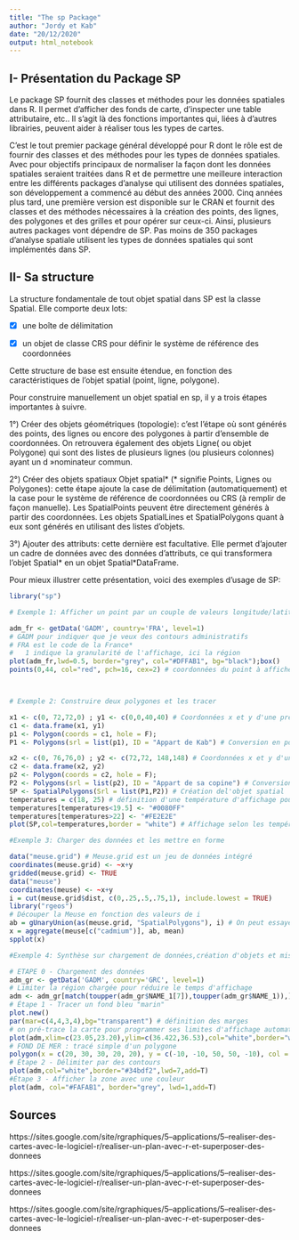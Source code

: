 ```yaml
---
title: "The sp Package"
author: "Jordy et Kab"
date: "20/12/2020"
output: html_notebook
---
```


## I- Présentation du Package SP

   Le package SP fournit des classes et méthodes pour les données spatiales dans R. Il permet d’afficher des fonds de carte, d’inspecter une table attributaire, etc.. Il s’agit là des fonctions importantes qui, liées à d'autres librairies, peuvent aider à réaliser tous les types de cartes.

C’est le tout  premier package général développé pour R dont le rôle est de fournir des classes et des méthodes pour les types de données spatiales.  Avec pour objectifs principaux de normaliser la façon dont les données spatiales seraient traitées dans R et de permettre une meilleure interaction entre les différents packages  d'analyse qui utilisent des données spatiales, son développement  a commencé au début des années 2000. Cinq années plus tard, une première version est disponible sur le CRAN et fournit des classes et des méthodes nécessaires à la création des points, des lignes, des polygones et des grilles et pour opérer sur ceux-ci. Ainsi, plusieurs autres packages vont dépendre de SP. Pas moins de 350 packages d'analyse spatiale utilisent les types de données spatiales qui sont implémentés dans SP.



## II- Sa structure

La structure fondamentale de tout objet spatial dans SP est la classe Spatial. Elle comporte deux lots:

- [x] une boîte de délimitation

- [x] un objet de classe CRS pour définir le système de référence des coordonnées

Cette structure de base est ensuite étendue, en fonction des caractéristiques de l'objet spatial (point, ligne, polygone).

Pour construire manuellement un objet spatial en sp, il y a trois étapes importantes à suivre. 

1°) Créer des objets géométriques (topologie): c’est l’étape où sont générés des points, des lignes ou encore des polygones à partir d’ensemble de coordonnées. On retrouvera également des objets Ligne( ou objet Polygone) qui sont des listes de plusieurs lignes (ou plusieurs colonnes) ayant un d »nominateur commun.


2°) Créer des objets spatiaux Objet spatial* (* signifie Points, Lignes ou Polygones): cette étape ajoute la case de délimitation (automatiquement) et la case pour le système de référence de coordonnées ou CRS (à remplir de façon manuelle). Les SpatialPoints peuvent être directement générés à partir des coordonnées. Les objets SpatialLines et SpatialPolygons quant à eux sont générés en utilisant des listes d'objets.

3°) Ajouter des attributs: cette dernière est facultative. Elle permet d’ajouter un cadre de données avec des données d'attributs, ce qui transformera l’objet Spatial* en un objet Spatial*DataFrame.

Pour mieux illustrer cette présentation, voici des exemples d’usage de SP:


```r
library("sp")

# Exemple 1: Afficher un point par un couple de valeurs longitude/latitude

adm_fr <- getData('GADM', country='FRA', level=1)
# GADM pour indiquer que je veux des contours administratifs
# FRA est le code de la France*
#   1 indique la granularité de l'affichage, ici la région
plot(adm_fr,lwd=0.5, border="grey", col="#DFFAB1", bg="black");box()
points(0,44, col="red", pch=16, cex=2) # coordonnées du point à afficher




```
```r
# Exemple 2: Construire deux polygones et les tracer 

x1 <- c(0, 72,72,0) ; y1 <- c(0,0,40,40) # Coordonnées x et y d'une première salle 
c1 <- data.frame(x1, y1)
p1 <- Polygon(coords = c1, hole = F);
P1 <- Polygons(srl = list(p1), ID = "Appart de Kab") # Conversion en polygone

x2 <- c(0, 76,76,0) ; y2 <- c(72,72, 148,148) # Coordonnées x et y d'une autre salle
c2 <- data.frame(x2, y2)
p2 <- Polygon(coords = c2, hole = F);
P2 <- Polygons(srl = list(p2), ID = "Appart de sa copine") # Conversion en polygone
SP <- SpatialPolygons(Srl = list(P1,P2)) # Création del'objet spatial 
temperatures = c(18, 25) # définition d'une température d'affichage pour chaque salle
temperatures[temperatures<19.5] <- "#0080FF"
temperatures[temperatures>22] <- "#FE2E2E"
plot(SP,col=temperatures,border = "white") # Affichage selon les températures

```
```r
#Exemple 3: Charger des données et les mettre en forme

data("meuse.grid") # Meuse.grid est un jeu de données intégré
coordinates(meuse.grid) <- ~x+y
gridded(meuse.grid) <- TRUE
data("meuse")
coordinates(meuse) <- ~x+y
i = cut(meuse.grid$dist, c(0,.25,.5,.75,1), include.lowest = TRUE)
library("rgeos")
# Découper la Meuse en fonction des valeurs de i
ab = gUnaryUnion(as(meuse.grid, "SpatialPolygons"), i) # On peut essayer aussi meuse.grid$part.a à la place de i
x = aggregate(meuse[c("cadmium")], ab, mean)
spplot(x)

```
```r
#Exemple 4: Synthèse sur chargement de données,création d'objets et mise en forme

# ETAPE 0 - Chargement des données
adm_gr <- getData('GADM', country='GRC', level=1)
# Limiter la région chargée pour réduire le temps d'affichage
adm <- adm_gr[match(toupper(adm_gr$NAME_1[7]),toupper(adm_gr$NAME_1)),]# Péloponnèse
# Étape 1 - Tracer un fond bleu "marin"
plot.new()
par(mar=c(4,4,3,4),bg="transparent") # définition des marges
# on pré-trace la carte pour programmer ses limites d'affichage automatiquement
plot(adm,xlim=c(23.05,23.20),ylim=c(36.422,36.53),col="white",border="white",lwd=50) ; box()
# FOND DE MER : tracé simple d'un polygone
polygon(x = c(20, 30, 30, 20, 20), y = c(-10, -10, 50, 50, -10), col = "#bbe6fb", border = "transparent")
# Étape 2 - Délimiter par des contours
plot(adm,col="white",border="#34bdf2",lwd=7,add=T)
#Étape 3 - Afficher la zone avec une couleur
plot(adm, col="#FAFAB1", border="grey", lwd=1,add=T) 
```

##  Sources


https://sites.google.com/site/rgraphiques/5--applications/5--realiser-des-cartes-avec-le-logiciel-r/realiser-un-plan-avec-r-et-superposer-des-donnees
  
https://sites.google.com/site/rgraphiques/5--applications/5--realiser-des-cartes-avec-le-logiciel-r/realiser-un-plan-avec-r-et-superposer-des-donnees
  
https://sites.google.com/site/rgraphiques/5--applications/5--realiser-des-cartes-avec-le-logiciel-r/realiser-un-plan-avec-r-et-superposer-des-donnees

